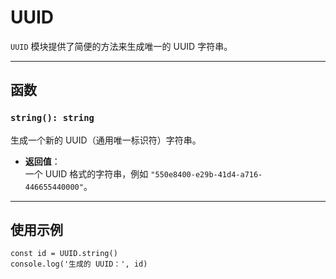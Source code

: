 # UUID 

`UUID` 模块提供了简便的方法来生成唯一的 UUID 字符串。

---

## 函数

### `string(): string`
生成一个新的 UUID（通用唯一标识符）字符串。

- **返回值**：  
  一个 UUID 格式的字符串，例如 `"550e8400-e29b-41d4-a716-446655440000"`。

---

## 使用示例

```tsx
const id = UUID.string()
console.log('生成的 UUID：', id)
```